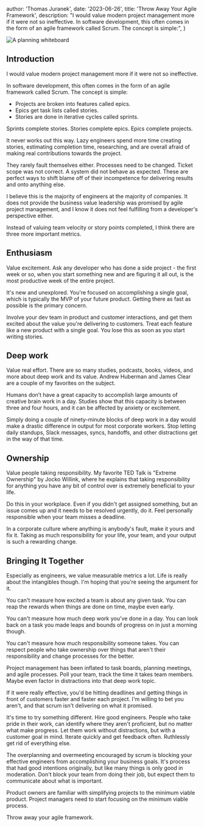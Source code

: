 
  author: 'Thomas Juranek',
  date: '2023-06-26',
  title: 'Throw Away Your Agile Framework',
  description:
    "I would value modern project management more if it were not so ineffective. In software development, this often comes in the form of an agile framework called Scrum. The concept is simple:",
}


<Image
  src={scrum}
  alt="A planning whiteboard"
/>

## Introduction

I would value modern project management more if it were not so ineffective.

In software development, this often comes in the form of an agile framework called Scrum. The concept is simple:

- Projects are broken into features called epics.
- Epics get task lists called stories.
- Stories are done in iterative cycles called sprints.

Sprints complete stories. Stories complete epics. Epics complete projects.

It never works out this way. Lazy engineers spend more time creating stories, estimating completion time, researching, and are overall afraid of making real contributions towards the project.

They rarely fault themselves either. Processes need to be changed. Ticket scope was not correct. A system did not behave as expected. These are perfect ways to shift blame off of their incompetence for delivering results and onto anything else.

I believe this is the majority of engineers at the majority of companies. It does not provide the business value leadership was promised by agile project management, and I know it does not feel fulfilling from a developer's perspective either.

Instead of valuing team velocity or story points completed, I think there are three more important metrics.

## Enthusiasm

Value excitement. Ask any developer who has done a side project - the first week or so, when you start something new and are figuring it all out, is the most productive week of the entire project.

It's new and unexplored. You're focused on accomplishing a single goal, which is typically the MVP of your future product. Getting there as fast as possible is the primary concern.

Involve your dev team in product and customer interactions, and get them excited about the value you're delivering to customers. Treat each feature like a new product with a single goal. You lose this as soon as you start writing stories.

## Deep work

Value real effort. There are so many studies, podcasts, books, videos, and more about deep work and its value. Andrew Huberman and James Clear are a couple of my favorites on the subject.

Humans don’t have a great capacity to accomplish large amounts of creative brain work in a day. Studies show that this capacity is between three and four hours, and it can be affected by anxiety or excitement.

Simply doing a couple of ninety-minute blocks of deep work in a day would make a drastic difference in output for most corporate workers. Stop letting daily standups, Slack messages, syncs, handoffs, and other distractions get in the way of that time.

## Ownership

Value people taking responsibility. My favorite TED Talk is "Extreme Ownership" by Jocko Willink, where he explains that taking responsibility for anything you have any bit of control over is extremely beneficial to your life.

Do this in your workplace. Even if you didn't get assigned something, but an issue comes up and it needs to be resolved urgently, do it. Feel personally responsible when your team misses a deadline.

In a corporate culture where anything is anybody's fault, make it yours and fix it. Taking as much responsibility for your life, your team, and your output is such a rewarding change.

## Bringing It Together

Especially as engineers, we value measurable metrics a lot. Life is really about the intangibles though. I'm hoping that you're seeing the argument for it.

You can't measure how excited a team is about any given task. You can reap the rewards when things are done on time, maybe even early.

You can't measure how much deep work you've done in a day. You can look back on a task you made leaps and bounds of progress on in just a morning though.

You can't measure how much responsibility someone takes. You can respect people who take ownership over things that aren't their responsibility and change processes for the better.

Project management has been inflated to task boards, planning meetings, and agile processes. Poll your team, track the time it takes team members. Maybe even factor in distractions into that deep work topic.

If it were really effective, you'd be hitting deadlines and getting things in front of customers faster and faster each project. I'm willing to bet you aren't, and that scrum isn't delivering on what it promised.

It's time to try something different. Hire good engineers. People who take pride in their work, can identify where they aren't proficient, but no matter what make progress. Let them work without distractions, but with a customer goal in mind. Iterate quickly and get feedback often. Ruthlessly get rid of everything else.

The overplanning and overmeeting encouraged by scrum is blocking your effective engineers from accomplishing your business goals. It's process that had good intentions originally, but like many things is only good in moderation. Don't block your team from doing their job, but expect them to communicate about what is important.

Product owners are familiar with simplifying projects to the minimum viable product. Project managers need to start focusing on the minimum viable process.

Throw away your agile framework.